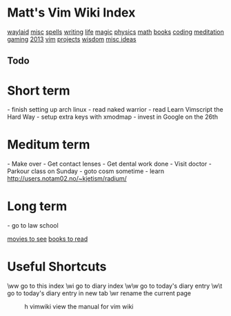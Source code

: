 = Matt's Vim Wiki Index =

[[waylaid]]
[[misc]]
[[spells]]
[[writing]]
[[life]]
[[magic]]
[[physics]]
[[math]]
[[books]]
[[coding]]
[[meditation]]
[[gaming]]
[[2013]]
[[vim]]
[[projects]]
[[wisdom]]
[[misc ideas]]

== Todo ==

= Short term =
- finish setting up arch linux 
- read naked warrior
- read Learn Vimscript the Hard Way
- setup extra keys with xmodmap
- invest in Google on the 26th

= Meditum term = 
- Make over
- Get contact lenses
- Get dental work done
- Visit doctor
- Parkour class on Sunday
- goto cosm sometime
- learn http://users.notam02.no/~kjetism/radium/

= Long term = 
- go to law school

[[movies to see]]
[[books to read]]

= Useful Shortcuts =

\ww             go to this index
\wi             go to diary index
\w\w            go to today's diary entry
\w\t            go to today's diary entry in new tab
\wr             rename the current page
:h vimwiki      view the manual for vim wiki
